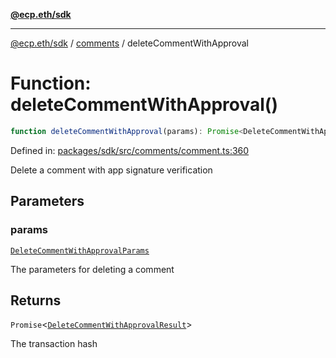 [**@ecp.eth/sdk**](../../index.mdx)

***

[@ecp.eth/sdk](/sdk-reference/index.mdx) / [comments](/sdk-reference/comments/index.mdx) / deleteCommentWithApproval

# Function: deleteCommentWithApproval()

```ts
function deleteCommentWithApproval(params): Promise<DeleteCommentWithApprovalResult>;
```

Defined in: [packages/sdk/src/comments/comment.ts:360](https://github.com/ecp-eth/comments-monorepo/blob/main/packages/sdk/src/comments/comment.ts#L360)

Delete a comment with app signature verification

## Parameters

### params

[`DeleteCommentWithApprovalParams`](/sdk-reference/comments/type-aliases/DeleteCommentWithApprovalParams.mdx)

The parameters for deleting a comment

## Returns

`Promise`\<[`DeleteCommentWithApprovalResult`](/sdk-reference/comments/type-aliases/DeleteCommentWithApprovalResult.mdx)\>

The transaction hash
